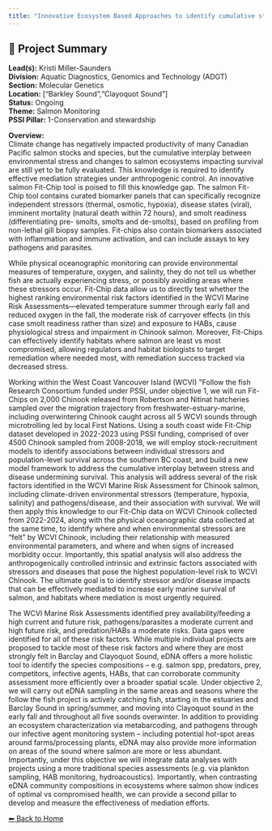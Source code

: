 ```yaml
---
title: "Innovative Ecosystem Based Approaches to identify cumulative stressors: Salmon Fit-Chips and eDNA"
---
```


## 🧬 Project Summary

**Lead(s):** Kristi Miller-Saunders  
**Division:** Aquatic Diagnostics, Genomics and Technology (ADGT)  
**Section:** Molecular Genetics  
**Location:** ["Barkley Sound","Clayoquot Sound"]  
**Status:** Ongoing  
**Theme:** Salmon Monitoring  
**PSSI Pillar:** 1-Conservation and stewardship  

**Overview:**  
Climate change has negatively impacted productivity of many Canadian Pacific
salmon stocks and species, but the cumulative interplay between environmental
stress and changes to salmon ecosystems impacting survival are still yet to be
fully evaluated. This knowledge is required to identify effective mediation
strategies under anthropogenic control. An innovative salmon Fit-Chip tool is
poised to fill this knowledge gap. The salmon Fit-Chip tool contains curated
biomarker panels that can specifically recognize independent stressors
(thermal, osmotic, hypoxia), disease states (viral), imminent mortality
(natural death within 72 hours), and smolt readiness (differentiating pre-
smolts, smolts and de-smolts), based on profiling from non-lethal gill biopsy
samples. Fit-chips also contain biomarkers associated with inflammation and
immune activation, and can include assays to key pathogens and parasites.

While physical oceanographic monitoring can provide environmental measures of
temperature, oxygen, and salinity, they do not tell us whether fish are
actually experiencing stress, or possibly avoiding areas where these stressors
occur. Fit-Chip data allow us to directly test whether the highest ranking
environmental risk factors identified in the WCVI Marine Risk
Assessments—elevated temperature summer through early fall and reduced oxygen
in the fall, the moderate risk of carryover effects (in this case smolt
readiness rather than size) and exposure to HABs, cause physiological stress
and impairment in Chinook salmon. Moreover, Fit-Chips can effectively identify
habitats where salmon are least vs most compromised, allowing regulators and
habitat biologists to target remediation where needed most, with remediation
success tracked via decreased stress.

Working within the West Coast Vancouver Island (WCVI) &quot;Follow the fish
Research Consortium funded under PSSI, under objective 1, we will run Fit-
Chips on 2,000 Chinook released from Robertson and Nitinat hatcheries sampled
over the migration trajectory from freshwater-estuary-marine, including
overwintering Chinook caught across all 5 WCVI sounds through microtrolling
led by local First Nations. Using a south coast wide Fit-Chip dataset
developed in 2022-2023 using PSSI funding, comprised of over 4500 Chinook
sampled from 2008-2018, we will employ stock-recruitment models to identify
associations between individual stressors and population-level survival across
the southern BC coast, and build a new model framework to address the
cumulative interplay between stress and disease undermining survival. This
analysis will address several of the risk factors identified in the WCVI
Marine Risk Assessment for Chinook salmon, including climate-driven
environmental stressors (temperature, hypoxia, salinity) and
pathogens/disease, and their association with survival. We will then apply
this knowledge to our Fit-Chip data on WCVI Chinook collected from 2022-2024,
along with the physical oceanographic data collected at the same time, to
identify where and when environmental stressors are “felt” by WCVI Chinook,
including their relationship with measured environmental parameters, and where
and when signs of increased morbidity occur. Importantly, this spatial
analysis will also address the anthropogenically controlled intrinsic and
extrinsic factors associated with stressors and diseases that pose the highest
population-level risk to WCVI Chinook. The ultimate goal is to identify
stressor and/or disease impacts that can be effectively mediated to increase
early marine survival of salmon, and habitats where mediation is most urgently
required.

The WCVI Marine Risk Assessments identified prey availability/feeding a high
current and future risk, pathogens/parasites a moderate current and high
future risk, and predation/HABs a moderate risks. Data gaps were identified
for all of these risk factors. While multiple individual projects are proposed
to tackle most of these risk factors and where they are most strongly felt in
Barclay and Clayoquot Sound, eDNA offers a more holistic tool to identify the
species compositions – e.g. salmon spp, predators, prey, competitors,
infective agents, HABs, that can corroborate community assessment more
efficiently over a broader spatial scale. Under objective 2, we will carry out
eDNA sampling in the same areas and seasons where the follow the fish project
is actively catching fish, starting in the estuaries and Barclay Sound in
spring/summer, and moving into Clayoquot sound in the early fall and
throughout all five sounds overwinter. In addition to providing an ecosystem
characterization via metabarcoding, and pathogens through our infective agent
monitoring system -- including potential hot-spot areas around
farms/processing plants, eDNA may also provide more information on areas of
the sound where salmon are more or less abundant. Importantly, under this
objective we will integrate data analyses with projects using a more
traditional species assessments (e.g. via plankton sampling, HAB monitoring,
hydroacoustics). Importantly, when contrasting eDNA community compositions in
ecosystems where salmon show indices of optimal vs compromised health, we can
provide a second pillar to develop and measure the effectiveness of mediation
efforts.



[⬅ Back to Home](../index.qmd)
